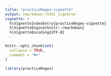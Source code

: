 ```yaml
---
title: "practiceRegex-vignette"
output: rmarkdown::html_vignette
vignette: >
  %\VignetteIndexEntry{practiceRegex-vignette}
  %\VignetteEngine{knitr::rmarkdown}
  %\VignetteEncoding{UTF-8}
---
```


```r
knitr::opts_chunk$set(
  collapse = TRUE,
  comment = "#>"
)
```

```r
library(practiceRegex)
```
